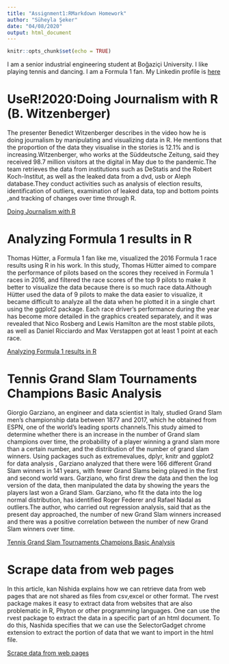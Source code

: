 ```yaml
---
title: "Assignment1:RMarkdown Homework"
author: "Süheyla Şeker"
date: "04/08/2020"
output: html_document
---
```


```r
knitr::opts_chunk$set(echo = TRUE)
```

I am a senior industrial engineering student at Boğaziçi University. 
I like playing tennis and dancing. I am a Formula 1 fan.
My Linkedin profile is
[here](https://www.linkedin.com/in/suheylaseker/)

# UseR!2020:Doing Journalism with R (B. Witzenberger)
The presenter Benedict Witzenberger describes in the video how he is doing journalism by manipulating and visualizing data in R. He mentions that the proportion of the data they visualise in the stories is 12.1% and is increasing.Witzenberger, who works at the Süddeutsche Zeitung, said they received 98.7 million visitors at the digital in May due to the pandemic.The team retrieves the data from institutions such as DeStatis and the Robert Koch-Institut, as well as the leaked data from a dvd, usb or Aleph database.They conduct activities such as analysis of election results, identification of outliers, examination of leaked data, top and bottom points ,and tracking of changes over time through R.

[Doing Journalism with R](https://www.youtube.com/watch?v=1bmdHy5vtfY&list=LLOOXUVQ4VuNbQgs2jHR_2Hg&index=2&t=448s)



# Analyzing Formula 1 results in R 
Thomas Hütter, a Formula 1 fan like me, visualized the 2016 Formula 1 race results using R in his work. In this study, Thomas Hütter aimed to compare the performance of pilots based on the scores they received in Formula 1 races in 2016, and filtered the race scores of the top 9 pilots to make it better to visualize the data because there is so much race data.Although Hütter used the data of 9 pilots to make the data easier to visualize, it became difficult to analyze all the data when he plotted it in a single chart using the ggplot2 package. Each race driver's performance during the year has become more detailed in the graphics created separately, and  it was revealed that Nico Rosberg and Lewis Hamilton are the most stable pilots, as well as Daniel Ricciardo and Max Verstappen got at least 1 point at each race.

[Analyzing Formula 1 results in R](https://www.sqlservercentral.com/articles/analyzing-formula-1-results-in-r)

# Tennis Grand Slam Tournaments Champions Basic Analysis
Giorgio Garziano, an engineer and data scientist in Italy, studied Grand Slam men's championship data between 1877 and 2017, which he obtained from ESPN, one of the world's leading sports channels.This study aimed to determine whether there is an increase in the number of Grand slam champions over time, the probability of a player winning a grand slam more than a certain number, and the distribution of the number of grand slam winners. Using packages such as extremevalues, dplyr, knitr and ggplot2 for data analysis , Garziano analyzed that there were 166 different Grand Slam winners in 141 years, with fewer Grand Slams being played in the first and second world wars. Garziano, who first drew the data and then the log version of the data, then manipulated the data by showing the years the players last won a Grand Slam. Garziano, who fit the data into the log normal distribution, has identified Roger Federer and Rafael Nadal as outliers.The author, who carried out regression analysis, said that as the present day approached, the number of new Grand Slam winners increased and there was a positive correlation between the number of new Grand Slam winners over time.

[Tennis Grand Slam Tournaments Champions Basic Analysis](https://www.sqlservercentral.com/articles/analyzing-formula-1-results-in-r)

# Scrape data from web pages
In this article, kan Nishida explains how we can retrieve data from web pages that are not shared as files from csv,excel or other format. The rvest package makes it easy to extract data from websites that are also problematic in R, Phyton or other programming languages. One can use the rvest package to extract the data in a specific part of an html document. To do this, Nashida specifies that we can use the SelectorGadget chrome extension to extract the portion of data that we want to import in the html file.



[Scrape data from web pages](https://blog.exploratory.io/scrape-data-from-web-pages-50e45b2b150a)



